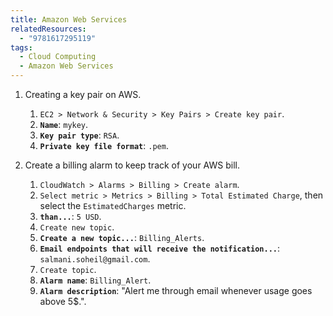 ```yaml
---
title: Amazon Web Services
relatedResources:
  - "9781617295119"
tags:
  - Cloud Computing
  - Amazon Web Services
---
```


1. Creating a key pair on AWS.

   <Solution>

   1. `EC2 > Network & Security > Key Pairs > Create key pair`.
   2. **`Name`**: `mykey`.
   3. **`Key pair type`**: `RSA`.
   4. **`Private key file format`**: `.pem`.

   </Solution>

2. Create a billing alarm to keep track of your AWS bill.

   <Solution>

   1. `CloudWatch > Alarms > Billing > Create alarm`.
   2. `Select metric > Metrics > Billing > Total Estimated Charge`, then select the `EstimatedCharges` metric.
   3. **`than...`**: `5 USD`.
   4. `Create new topic`.
   5. **`Create a new topic...`**: `Billing_Alerts`.
   6. **`Email endpoints that will receive the notification...`**: `salmani.soheil@gmail.com`.
   7. `Create topic`.
   8. **`Alarm name`**: `Billing_Alert`.
   9. **`Alarm description`**: "Alert me through email whenever usage goes above 5$.".

   </Solution>
